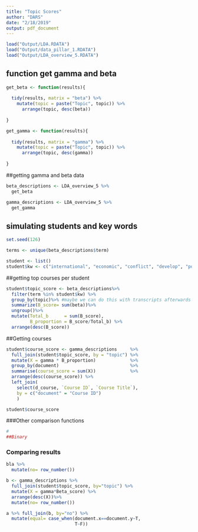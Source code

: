 ```yaml
---
title: "Topic Scores"
author: "DARS"
date: "2/18/2019"
output: pdf_document
---
```


```r
load("Output/LDA.RDATA")
load("Output/data_pillar_1.RDATA")
load("Output/LDA_overview_5.RDATA")
```

## function get gamma and beta
```r
get_beta <- function(results){
  
  tidy(results, matrix = "beta") %>%
    mutate(topic = paste("Topic", topic)) %>%
      arrange(topic, desc(beta))
  
}

get_gamma <- function(results){
  
  tidy(results, matrix = "gamma") %>%
    mutate(topic = paste("Topic", topic)) %>%
      arrange(topic, desc(gamma))
  
}

```
##getting gamma and beta data 
```r
beta_descriptions <- LDA_overview_5 %>%
  get_beta

gamma_descriptions <- LDA_overview_5 %>%
  get_gamma
```

## simulating students and key words
```r
set.seed(126)

terms <- unique(beta_descriptions$term)

student <- list()
student$kw <- c("international", "economic", "conflict", "develop", "policy") #sample(terms, 5)
```

##getting top courses per student
```r
student$topic_score <- beta_descriptions%>%
  filter(term %in% student$kw) %>%
  group_by(topic)%>% #maybe we can do this with transcripts afterwards
  summarize(B_score= sum(beta))%>%
  ungroup()%>%
  mutate(Total_b      = sum(B_score),
         B_proportion = B_score/Total_b) %>%
  arrange(desc(B_score))

```

##Getting courses
```r

student$course_score <- gamma_descriptions     %>%
  full_join(student$topic_score, by = "topic") %>%
  mutate(X = gamma * B_proportion)             %>%
  group_by(document)                           %>%
  summarise(course_score = sum(X))             %>%
  arrange(desc(course_score)) %>%
  left_join(
    select(d_course, `Course ID`, `Course Title`),
    by = c("document" = "Course ID")
    )

student$course_score
```
###Other comparison functions
```r
#
##Binary

```
### Comparing results
```r
bla %>%
  mutate(no= row_number())

b <- gamma_descriptions %>%
  full_join(student$topic_score, by="topic") %>%
  mutate(X = gamma*Beta_score) %>%
  arrange(desc(X))%>%
  mutate(no= row_number())

a %>% full_join(b, by="no") %>%
  mutate(equal= case_when(document.x==document.y~T,
                          T~F))
```